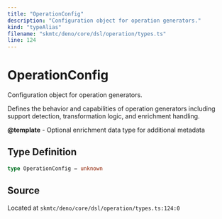 ```yaml
---
title: "OperationConfig"
description: "Configuration object for operation generators."
kind: "typeAlias"
filename: "skmtc/deno/core/dsl/operation/types.ts"
line: 124
---
```


# OperationConfig

Configuration object for operation generators.

Defines the behavior and capabilities of operation generators including
support detection, transformation logic, and enrichment handling.


**@template** - Optional enrichment data type for additional metadata

## Type Definition

```typescript
type OperationConfig = unknown
```

## Source

Located at `skmtc/deno/core/dsl/operation/types.ts:124:0`
